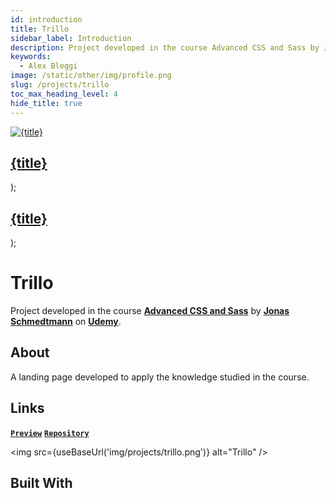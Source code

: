 ```yaml
---
id: introduction
title: Trillo
sidebar_label: Introduction
description: Project developed in the course Advanced CSS and Sass by Jonas Schmedtmann on Udemy.
keywords:
  - Alex Bleggi
image: /static/other/img/profile.png
slug: /projects/trillo
toc_max_heading_level: 4
hide_title: true
---
```



  <a className="built-with" href={url}>
    <img className={`built-with__image ${className}`} src={useBaseUrl(`img/knowledge/${image}`)} alt={title} style={style}/>
    <div className="built-with__overlay">
      <h2 className="built-with__heading">{title}</h2>
    </div>
  </a>
);

  <a className="built-with-text" href={url}>
    <div className="built-with-text__overlay">
      <h2 className="built-with-text__heading">{title}</h2>
    </div>
  </a>
);

# Trillo

Project developed in the course **[Advanced CSS and Sass](https://www.udemy.com/course/advanced-css-and-sass)** by **[Jonas Schmedtmann](https://www.udemy.com/user/jonasschmedtmann)** on **[Udemy](https://www.udemy.com)**.

## About

A landing page developed to apply the knowledge studied in the course.

## Links

**[`Preview`](https://alexbleggi.netlify.app/preview/trillo)** **[`Repository`](https://github.com/alexbjr369/trillo)**

<img src={useBaseUrl('img/projects/trillo.png')} alt="Trillo" />

## Built With

<div className="markdown-code thin-scrollbar">
  <div className="markdown-code__container">
    <BuiltWith url="/knowledge/bem-methodology" className="fixed-invert" image="bem-methodology.svg" title="BEM Methodology"></BuiltWith>
    <BuiltWith url="/knowledge/web-accessibility" image="web-accessibility.png" title="Web Accessibility"></BuiltWith>
    <BuiltWith url="/knowledge/sass-guidelines" image="sass-guidelines.png" title="Sass Guidelines"></BuiltWith>
    <BuiltWith url="/knowledge/html" image="html.svg" title="HTML"></BuiltWith>
    <BuiltWith url="/knowledge/css" image="css.svg" title="CSS"></BuiltWith>
    <BuiltWith url="/knowledge/sass" image="sass.svg" title="SCSS"></BuiltWith>
    <BuiltWith url="/knowledge/postcss" image="postcss.svg" title="PostCSS"></BuiltWith>
    <BuiltWith url="/knowledge/node-sass" image="node-sass.svg" title="Node Sass"></BuiltWith>
    <BuiltWith url="/knowledge/autoprefixer" image="autoprefixer.svg" title="Autoprefixer"></BuiltWith>
    <BuiltWithText url="/knowledge/concat" title="concat"></BuiltWithText>
    <BuiltWithText url="/knowledge/live-server" title="live-server"></BuiltWithText>
    <BuiltWithText url="/knowledge/npm-run-all" title="npm-run-all"></BuiltWithText>
    <BuiltWithText url="/knowledge/postcss-cli" title="postcss-cli"></BuiltWithText>
  </div>
</div>
